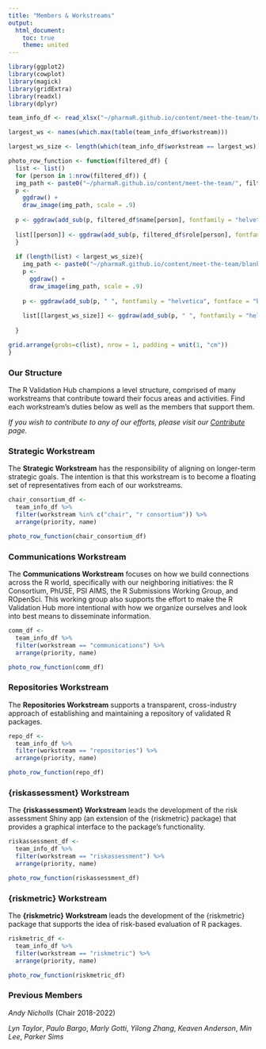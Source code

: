 ```yaml
---
title: "Members & Workstreams"
output:
  html_document:
    toc: true
    theme: united
---
```


```r
library(ggplot2)
library(cowplot)
library(magick)
library(gridExtra)
library(readxl)
library(dplyr)
```

```r
team_info_df <- read_xlsx("~/pharmaR.github.io/content/meet-the-team/teaminfo.xlsx")

largest_ws <- names(which.max(table(team_info_df$workstream)))

largest_ws_size <- length(which(team_info_df$workstream == largest_ws))
```

```r
photo_row_function <- function(filtered_df) {
  list <- list()
  for (person in 1:nrow(filtered_df)) {
  img_path <- paste0("~/pharmaR.github.io/content/meet-the-team/", filtered_df$photo_file_name[person])  
  p <- 
    ggdraw() + 
    draw_image(img_path, scale = .9)
  
  p <- ggdraw(add_sub(p, filtered_df$name[person], fontfamily = "helvetica", fontface = "bold", size = 10))
  
  list[[person]] <- ggdraw(add_sub(p, filtered_df$role[person], fontfamily = "helvetica", size = 10))
  }
  
  if (length(list) < largest_ws_size){
    img_path <- paste0("~/pharmaR.github.io/content/meet-the-team/blank.jpg")
    p <- 
      ggdraw() + 
      draw_image(img_path, scale = .9)
    
    p <- ggdraw(add_sub(p, " ", fontfamily = "helvetica", fontface = "bold", size = 10))
    
    list[[largest_ws_size]] <- ggdraw(add_sub(p, " ", fontfamily = "helvetica", size = 10))
    
  }

grid.arrange(grobs=c(list), nrow = 1, padding = unit(1, "cm"))
}
```

### Our Structure

The R Validation Hub champions a level structure, comprised of many workstreams that contribute toward their focus areas and activities. Find each workstream's duties below as well as the members that support them.

*If you wish to contribute to any of our efforts, please visit our [Contribute](https://www.pharmar.org/contribute/) page.*

### Strategic Workstream

The **Strategic Workstream** has the responsibility of aligning on longer-term strategic goals. The intention is that this workstream is to become a floating set of representatives from each of our workstreams.

```r
chair_consortium_df <-
  team_info_df %>%
  filter(workstream %in% c("chair", "r consortium")) %>%
  arrange(priority, name)

photo_row_function(chair_consortium_df)
```

### Communications Workstream

The **Communications Workstream** focuses on how we build connections across the R world, specifically with our neighboring initiatives: the R Consortium, PhUSE, PSI AIMS, the R Submissions Working Group, and ROpenSci. This working group also supports the effort to make the R Validation Hub more intentional with how we organize ourselves and look into best means to disseminate information.

```r
comm_df <-
  team_info_df %>%
  filter(workstream == "communications") %>%
  arrange(priority, name)

photo_row_function(comm_df)
```

### Repositories Workstream

The **Repositories Workstream** supports a transparent, cross-industry approach of establishing and maintaining a repository of validated R packages.

```r
repo_df <-
  team_info_df %>%
  filter(workstream == "repositories") %>%
  arrange(priority, name)

photo_row_function(repo_df)
```

### {riskassessment} Workstream

The **{riskassessment} Workstream** leads the development of the risk assessment Shiny app (an extension of the {riskmetric} package) that provides a graphical interface to the package's functionality.

```r
riskassessment_df <-
  team_info_df %>%
  filter(workstream == "riskassessment") %>%
  arrange(priority, name)

photo_row_function(riskassessment_df)
```

### {riskmetric} Workstream

The **{riskmetric} Workstream** leads the development of the {riskmetric} package that supports the idea of risk-based evaluation of R packages.

```r
riskmetric_df <-
  team_info_df %>%
  filter(workstream == "riskmetric") %>%
  arrange(priority, name)

photo_row_function(riskmetric_df)
```

### Previous Members

*Andy Nicholls* (Chair 2018-2022)

*Lyn Taylor*, *Paulo Bargo*, *Marly Gotti*, *Yilong Zhang*, *Keaven Anderson*, *Min Lee*, *Parker Sims*
